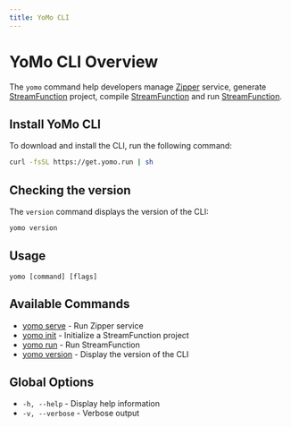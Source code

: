 ```yaml
---
title: YoMo CLI
---
```


# YoMo CLI Overview

The `yomo` command help developers manage [Zipper][zipper] service, generate [StreamFunction][sfn] project, compile [StreamFunction][sfn] and run [StreamFunction][sfn].

## Install YoMo CLI

To download and install the CLI, run the following command:

```bash
curl -fsSL https://get.yomo.run | sh
```

## Checking the version

The `version` command displays the version of the CLI:

```bash
yomo version
```

## Usage

`yomo [command] [flags]`

## Available Commands

- [yomo serve](./cli/zipper#usage) - Run Zipper service
- [yomo init](./cli/sfn#init) - Initialize a StreamFunction project
- [yomo run](./cli/sfn#run) - Run StreamFunction
- [yomo version](#checking-the-version) - Display the version of the CLI

## Global Options

- `-h, --help` - Display help information
- `-v, --verbose` - Verbose output

[zipper]: ./cli/zipper
[sfn]: ./cli/sfn